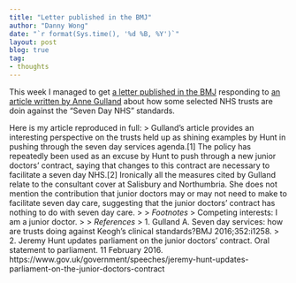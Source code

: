 ```yaml
---
title: "Letter published in the BMJ"
author: "Danny Wong"
date: "`r format(Sys.time(), '%d %B, %Y')`"
layout: post
blog: true
tag:
- thoughts
---
```


This week I managed to get [a letter published in the BMJ](http://bmj.com/cgi/content/full/bmj.i1576?ijkey=Uo8zr2C2tn8DSHy&keytype=ref) responding to [an article written by Anne Gulland](http://www.bmj.com/content/352/bmj.i1258) about how some selected NHS trusts are doin against the "Seven Day NHS" standards.

Here is my article reproduced in full:
> Gulland’s article provides an interesting perspective on the trusts held up as shining examples by Hunt in pushing through the seven day services agenda.[1] The policy has repeatedly been used as an excuse by Hunt to push through a new junior doctors’ contract, saying that changes to this contract are necessary to facilitate a seven day NHS.[2] Ironically all the measures cited by Gulland relate to the consultant cover at Salisbury and Northumbria. She does not mention the contribution that junior doctors may or may not need to make to facilitate seven day care, suggesting that the junior doctors’ contract has nothing to do with seven day care.
>
> *Footnotes*
> Competing interests: I am a junior doctor.
>
> *References*
> 1. Gulland A. Seven day services: how are trusts doing against Keogh’s clinical standards?BMJ 2016;352:i1258.
> 2. Jeremy Hunt updates parliament on the junior doctors’ contract. Oral statement to parliament. 11 February 2016. https://www.gov.uk/government/speeches/jeremy-hunt-updates-parliament-on-the-junior-doctors-contract